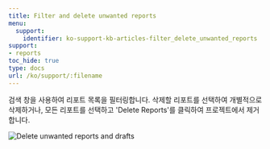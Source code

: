 ---
title: Filter and delete unwanted reports
menu:
  support:
    identifier: ko-support-kb-articles-filter_delete_unwanted_reports
support:
- reports
toc_hide: true
type: docs
url: /ko/support/:filename
---

검색 창을 사용하여 리포트 목록을 필터링합니다. 삭제할 리포트를 선택하여 개별적으로 삭제하거나, 모든 리포트를 선택하고 'Delete Reports'를 클릭하여 프로젝트에서 제거합니다.

<Frame>
    <img src="/images/reports/delete_runs.gif" alt="Delete unwanted reports and drafts"  />
</Frame>
